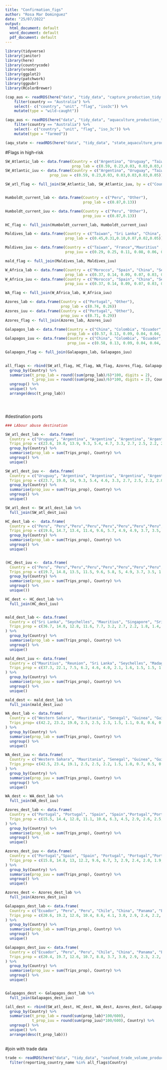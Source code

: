 ```yaml
---
title: "Confirmation_figs"
author: "Rosa Mar Dominguez"
date: "25/07/2022"
output:
  html_document: default
  word_document: default
  pdf_document: default
---
```



```r

library(tidyverse)
library(janitor)
library(here)
library(countrycode)
library(vroom)
library(ggplot2)
library(patchwork)
library(ggpubr)
library(RColorBrewer)

```


```r
(cap_aus <- readRDS(here("data", "tidy_data", "capture_production_tidy.rds")) %>% 
    filter(country == "Australia") %>% 
    select(- c("country", "unit", "flag", "iso3c")) %>% 
    mutate(type = "wild-caught"))

(aqu_aus <- readRDS(here("data", "tidy_data", "aquaculture_production_tidy.rds")) %>% 
    filter(country == "Australia") %>% 
    select(- c("country", "unit", "flag", "iso_3c")) %>% 
    mutate(type = "farmed"))

(aqu_state <- readRDS(here("data", "tidy_data", "state_aquaculture_production_tidy.rds")))
```


#Flags in high-risk
```r

SW_Atlantic_lab <- data.frame(Country = c("Argentina", "Uruguay", "Taiwan", "Brazil", "Spain", "South Korea", "Other"), 
                              prop_lab = c(0.59, 0.23,0.03, 0.03,0.03,0.03,0.05))
SW_Atlantic_iuu <- data.frame(Country = c("Argentina", "Uruguay", "Taiwan", "Brazil", "Spain", "South Korea", "Other"), 
                    prop_iuu = c(0.59, 0.23,0.03, 0.03,0.03,0.03,0.05))

SW_atl_flag <- full_join(SW_Atlantic_lab, SW_Atlantic_iuu, by = c("Country")) 


Humboldt_current_lab <- data.frame(Country = c("Peru", "Other"), 
                                   prop_lab = c(0.87,0.13)) 

Humboldt_current_iuu <- data.frame(Country = c("Peru", "Other"), 
                                   prop_iuu = c(0.87,0.13)) 

HC_flag <- full_join(Humboldt_current_lab, Humboldt_current_iuu) 

Maldives_lab <- data.frame(Country = c("Taiwan", "Sri Lanka", "China", "Seychelles", "South Korea", "Other"), 
                           prop_lab = c(0.45,0.31,0.10,0.07,0.02,0.05))

Maldives_iuu <- data.frame(Country = c("Taiwan", "France","Mauritius" ,"China", "Sri Lanka", "Madagascar","Japan","Seychelles", "South Korea", "Other"), 
                           prop_iuu = c(0.29, 0.25, 0.11, 0.08, 0.06, 0.05, 0.03, 0.03, 0.03, 0.07))

mald_flag <- full_join(Maldives_lab, Maldives_iuu) 

W_Africa_lab <- data.frame(Country = c("Morocco", "Spain", "China", "Senegal", "Russia", "Mauritania", "Norway", "Belize", "Comoros", "Guinea-Bissau", "Italy", "Curacao","France", "Japan", "Cameroon", "Portugal", "Netherlands", "South Korea", "Indonesia", "Turkey", "Lithuania", "Georgia", "St. Kitts and Nevis", "Other"), 
                           prop_lab = c(0.37, 0.14, 0.09, 0.07, 0.03, 0.03, 0.02, 0.02, 0.02, 0.02 ,0.01, 0.01, 0.01, 0.01, 0.01, 0.01, 0.01, 0.01, 0.01, 0.01, 0.01, 0.01, 0.01, 0.05)) 
W_Africa_iuu <- data.frame(Country = c("Morocco", "Spain", "China", "Senegal", "Russia", "Mauritania", "Norway", "Belize", "Comoros", "Guinea-Bissau", "Italy", "Curacao","France", "Cameroon","Japan", "Netherlands", "South Korea", "Portugal","Indonesia", "Turkey", "Lithuania", "Georgia", "Other"), 
                           prop_iuu = c(0.37, 0.14, 0.09, 0.07, 0.03, 0.03, 0.02, 0.02, 0.02, 0.02 ,0.01, 0.01, 0.01, 0.01, 0.01, 0.01, 0.01, 0.01, 0.01, 0.01, 0.01, 0.01, 0.05)) 

WA_flag <- full_join(W_Africa_lab, W_Africa_iuu) 

Azores_lab <- data.frame(Country = c("Portugal", "Other"), 
                         prop_lab = c(0.74, 0.26))
Azores_iuu <- data.frame(Country = c("Portugal", "Other"), 
                         prop_iuu = c(0.71, 0.29))
Azores_flag <- full_join(Azores_lab, Azores_iuu) 

Galapagos_lab <- data.frame(Country = c("China", "Colombia", "Ecuador", "Panama", "Spain", "Venezuela", "Taiwan", "Other"), 
                            prop_lab = c(0.57, 0.13, 0.09, 0.04, 0.04, 0.03, 0.03, 0.07)) 
Galapagos_iuu <- data.frame(Country = c("China", "Colombia", "Ecuador", "Panama", "Spain", "Venezuela", "Taiwan", "Other"), 
                            prop_iuu = c(0.58, 0.13, 0.09, 0.04, 0.04, 0.03, 0.03, 0.07))

Galapagos_flag <- full_join(Galapagos_lab, Galapagos_iuu) 

 
all_flags <- rbind(SW_atl_flag, HC_flag, WA_flag, Azores_flag, Galapagos_flag, mald_flag) %>% 
  group_by(Country) %>% 
  summarise(t_prop_lab = round((sum(prop_lab)/6)*100, digits = 2), 
            t_prop_iuu = round((sum(prop_iuu)/6)*100, digits = 2), Country) %>%
  ungroup() %>% 
  unique() %>% 
  arrange(desc(t_prop_lab))


 
```


#destination ports
```r
### LAbour abuse destination 

SW_atl_dest_lab <-  data.frame(
  Country = c("Uruguay", "Argentina", "Argentina", "Argentina", "Argentina", "Brazil", "Falkland Islands", "Falkland Islands", "Argentina", "Argentina", "Argentina", "Argentina", "Uruguay", "Uruguay", "Brazil", "South Africa", "Argentina", "Mauritius", "Chile", "Uruguay"), 
  Trips_prop = c(23.6, 19.0, 13.9, 9.3, 5.4, 4.7, 3.3, 2.7, 2.5, 2.2, 2.0, 1.4, 1.2, 1.0, 0.8, 0.7, 0.7, 0.5, 0.5, 0.5)) %>% 
  group_by(Country) %>% 
  summarise(prop_lab = sum(Trips_prop), Country) %>% 
  ungroup() %>% 
  unique()

SW_atl_dest_iuu <-  data.frame(
  Country = c("Uruguay", "Argentina", "Argentina", "Argentina", "Argentina", "Brazil", "Falkland Islands", "Falkland Islands", "Argentina", "Argentina", "Argentina", "Argentina", "Uruguay", "Uruguay", "Brazil", "South Africa", "Argentina", "Mauritius", "Uruguay", "Chile"), 
  Trips_prop = c(23.7, 19.0, 14, 9.3, 5.4, 4.6, 3.3, 2.7, 2.5, 2.2, 2.0, 1.4, 1.2, 1.0, 0.8, 0.7, 0.7, 0.5, 0.5, 0.5)) %>% 
  group_by(Country) %>% 
  summarise(prop_iuu = sum(Trips_prop), Country) %>% 
  ungroup() %>% 
  unique()

SW_atl_dest <- SW_atl_dest_lab %>% 
  full_join(SW_atl_dest_iuu)

HC_dest_lab <-  data.frame(
  Country = c("Peru", "Peru","Peru","Peru","Peru","Peru","Peru","Peru","Peru","Peru","Peru","Peru", "Chile", "Ecuador", "Peru", "Peru", "China", "Peru", "Ecuador", "French Polynesia"), 
  Trips_prop = c(19.6, 14.7, 13.4, 11.4, 9.6, 5.7, 4.9, 4.9, 3.7, 3.5, 1.7, 1.5, 1.0, 0.7, 0.6, 0.5, 0.4, 0.2, 0.2, 0.1)) %>% 
  group_by(Country) %>% 
  summarise(prop_lab = sum(Trips_prop), Country) %>% 
  ungroup() %>% 
  unique()


(HC_dest_iuu <-  data.frame(
  Country = c("Peru", "Peru","Peru","Peru","Peru","Peru","Peru","Peru","Peru","Peru","Peru","Peru", "Chile", "Ecuador", "Peru",  "China", "Peru","Peru", "Ecuador", "Peru"), 
  Trips_prop = c(19.7, 14.8, 13.5, 11.5, 9.6, 5.8, 5, 4.9, 3.7, 3.5, 1.7, 1.5, 1.0, 0.7, 0.5, 0.4, 0.3, 0.2, 0.2, 0.1)) %>% 
  group_by(Country) %>% 
  summarise(prop_iuu = sum(Trips_prop), Country) %>% 
  ungroup() %>% 
  unique())

HC_dest <- HC_dest_lab %>% 
  full_join(HC_dest_iuu)


mald_dest_lab <- data.frame(
  Country = c("Sri Lanka", "Seychelles", "Mauritius", "Singapore", "Sri Lanka", "Taiwan", "Thailand", "Sri Lanka", "Thailand", "Indonesia", "China"), 
  Trips_prop = c(36.7, 14.0, 12.8, 11.6, 7.7, 3.2, 2.7, 2.2, 1.8, 1.4, 1.1)
) %>% 
  group_by(Country) %>% 
  summarise(prop_lab = sum(Trips_prop), Country) %>% 
  ungroup() %>% 
  unique()

mald_dest_iuu <- data.frame(
  Country = c("Mauritius", "Reunion", "Sri Lanka", "Seychelles", "Madagascar", "Singapore", "South Africa", "South Africa", "Taiwan", "Sri Lanka", "Reunion", "Indonesia", "Mozambique", "Madagascar", "Thailand", "China", "Mozambique", "Sri Lanka", "Madagascar", "Indonesia", "Thailand"), 
  Trips_prop = c(37.3, 22.1, 7.5, 6.2, 4.6, 4.0, 2.1, 1.6, 1.5, 1.5, 1.4, 1.1, 0.8, 0.6, 0.5, 0.5, 0.5, 0.5, 0.5, 0.4, 0.4)
) %>% 
  group_by(Country) %>% 
  summarise(prop_iuu = sum(Trips_prop), Country) %>% 
  ungroup() %>% 
  unique()

mald_dest <- mald_dest_lab %>% 
  full_join(mald_dest_iuu)

WA_dest_lab <- data.frame(
  Country = c("Western Sahara", "Mauritania", "Senegal", "Guinea", "Guinea-Bissau", "Cape Verde", "Sierra Leone", "Spain", "Cote d'Ivore", "Cote d'Ivore", "Mauritania", "Brazil", "Morocco", "Ghana", "Senegal", "Spain", "Liberia", "Spain", "South Africa", "Gambia"), 
  Trips_prop= c(42.2, 23.2, 19.0, 2.5, 2.5, 2.3, 1.5, 1.1, 0.8, 0.6, 0.5, 0.4, 0.3, 0.3, 0.3, 0.3, 0.3, 0.2, 0.2, 0.2)
) %>% 
  group_by(Country) %>% 
  summarise(prop_lab = sum(Trips_prop), Country) %>% 
  ungroup() %>% 
  unique()

WA_dest_iuu <- data.frame(
  Country = c("Western Sahara", "Mauritania", "Senegal", "Guinea", "Guinea-Bissau", "Cape Verde", "Sierra Leone", "Spain", "Cote d'Ivore", "Cote d'Ivore", "Mauritania", "Morocco","Brazil", "Senegal", "Ghana", "Liberia", "Spain", "Spain", "South Africa", "Gambia"), 
  Trips_prop= c(42.5, 23.4, 19.1, 2.5, 2.5, 2.2, 1.5, 1.0, 0.7, 0.5, 0.5, 0.3, 0.3, 0.3, 0.3, 0.3, 0.2, 0.2, 0.2, 0.2)
) %>% 
  group_by(Country) %>% 
  summarise(prop_iuu = sum(Trips_prop), Country) %>% 
  ungroup() %>% 
  unique()

WA_dest <- WA_dest_lab %>% 
  full_join(WA_dest_iuu)

Azores_dest_lab <- data.frame(
  Country = c("Portugal", "Portugal", "Spain", "Spain","Portugal","Portugal", "Portugal", "Portugal", "Portugal","Spain","Spain", "Spain", "Spain", "Portugal","Portugal", "Portugal","Spain", "Spain", "Portugal",  "Spain"),
  Trips_prop = c(15.5, 14.4, 12.8, 11.1, 10.6, 6.3, 4.5, 2.9, 2.6, 2.5, 1.6, 1.6, 1.3, 1.3, 0.9, 0.9, 0.8, 0.7, 0.7, 0.7)
) %>% 
  group_by(Country) %>% 
  summarise(prop_lab = sum(Trips_prop), Country) %>% 
  ungroup() %>% 
  unique()

Azores_dest_iuu <- data.frame(
  Country = c("Portugal","Spain", "Spain", "Portugal", "Portugal","Portugal", "Spain","Portugal", "Portugal", "Spain", "Spain", "Spain", "Portugal","Portugal", "Portugal","Spain", "Spain", "Portugal",  "Portugal", "Spain"),
  Trips_prop = c(15.8, 14.8, 13, 12.2, 9.6, 6.7, 3, 2.9, 2.4, 2.0, 1.9, 1.5, 1.5, 1.1, 1.1, 0.9, 0.9, 0.9, 0.8, 0.7)
) %>% 
  group_by(Country) %>% 
  summarise(prop_iuu = sum(Trips_prop), Country) %>% 
  ungroup() %>% 
  unique()

Azores_dest <- Azores_dest_lab %>% 
  full_join(Azores_dest_iuu)

Galapagos_dest_lab <- data.frame(
  Country = c("Ecuador", "Peru", "Peru", "Chile", "China", "Panama", "Ecuador", "Colombia", "South Korea", "China", "China", "Mexico", "Singapore"), 
  Trips_prop = c(20.6, 19.2, 12.6, 10.4, 8.6, 4.1, 3.0, 2.9, 2.4, 2.2, 1.4, 1.0, 0.9)
) %>% 
  group_by(Country) %>% 
  summarise(prop_lab = sum(Trips_prop), Country) %>% 
  ungroup() %>% 
  unique()

Galapagos_dest_iuu <- data.frame(
  Country = c("Ecuador", "Peru", "Peru", "Chile", "China", "Panama", "Ecuador", "Colombia", "South Korea", "China", "China", "Mexico", "Singapore"), 
  Trips_prop = c(20.4, 19.7, 12.6, 10.7, 8.8, 3.7, 3.0, 2.9, 2.3, 2.2, 1.4, 1.0, 0.9)
) %>% 
  group_by(Country) %>% 
  summarise(prop_iuu = sum(Trips_prop), Country) %>% 
  ungroup() %>% 
  unique()


Galapagos_dest <- Galapagos_dest_lab %>% 
  full_join(Galapagos_dest_iuu)

(all_dest <- rbind(SW_atl_dest, HC_dest, WA_dest, Azores_dest, Galapagos_dest, mald_dest) %>% 
  group_by(Country) %>% 
  summarise(t_prop_lab = round(sum(prop_lab)*100/600), 
            t_prop_iuu = round(sum(prop_iuu)*100/600), Country) %>%
  ungroup() %>% 
  unique() %>% 
  arrange(desc(t_prop_lab)))
  
```



#join with trade data
```r
trade <- readRDS(here("data", "tidy_data", "seafood_trade_volume_product_weight_by_partner_2019.rds")) %>% 
  filter(reporting_country_name %in% all_flags$Country) 

```